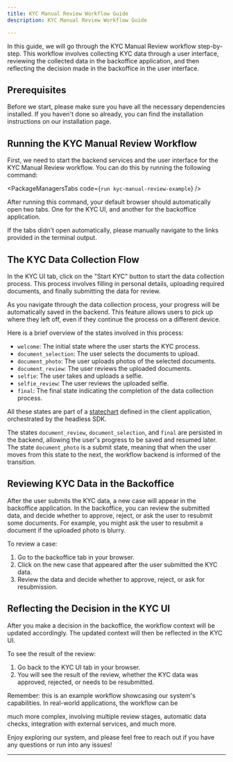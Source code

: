 ```yaml
---
title: KYC Manual Review Workflow Guide
description: KYC Manual Review Workflow Guide

---
```



In this guide, we will go through the KYC Manual Review workflow step-by-step. This workflow involves collecting KYC data through a user interface, reviewing the collected data in the backoffice application, and then reflecting the decision made in the backoffice in the user interface.

## Prerequisites

Before we start, please make sure you have all the necessary dependencies installed. If you haven't done so already, you can find the installation instructions on our installation page.

## Running the KYC Manual Review Workflow

First, we need to start the backend services and the user interface for the KYC Manual Review workflow. You can do this by running the following command:

<PackageManagersTabs code={`run kyc-manual-review-example`} />

After running this command, your default browser should automatically open two tabs. One for the KYC UI, and another for the backoffice application.

If the tabs didn't open automatically, please manually navigate to the links provided in the terminal output.

## The KYC Data Collection Flow

In the KYC UI tab, click on the "Start KYC" button to start the data collection process. This process involves filling in personal details, uploading required documents, and finally submitting the data for review.

As you navigate through the data collection process, your progress will be automatically saved in the backend. This feature allows users to pick up where they left off, even if they continue the process on a different device.

Here is a brief overview of the states involved in this process:

- `welcome`: The initial state where the user starts the KYC process.
- `document_selection`: The user selects the documents to upload.
- `document_photo`: The user uploads photos of the selected documents.
- `document_review`: The user reviews the uploaded documents.
- `selfie`: The user takes and uploads a selfie.
- `selfie_review`: The user reviews the uploaded selfie.
- `final`: The final state indicating the completion of the data collection process.

All these states are part of a [statechart](https://xstate.js.org/docs/guides/statecharts.html#statechart-example) defined in the client application, orchestrated by the headless SDK.

The states `document_review`, `document_selection`, and `final` are persisted in the backend, allowing the user's progress to be saved and resumed later. The state `document_photo` is a submit state, meaning that when the user moves from this state to the next, the workflow backend is informed of the transition.

## Reviewing KYC Data in the Backoffice

After the user submits the KYC data, a new case will appear in the backoffice application. In the backoffice, you can review the submitted data, and decide whether to approve, reject, or ask the user to resubmit some documents. For example, you might ask the user to resubmit a document if the uploaded photo is blurry.

To review a case:

1. Go to the backoffice tab in your browser.
2. Click on the new case that appeared after the user submitted the KYC data.
3. Review the data and decide whether to approve, reject, or ask for resubmission.

## Reflecting the Decision in the KYC UI

After you make a decision in the backoffice, the workflow context will be updated accordingly. The updated context will then be reflected in the KYC UI.

To see the result of the review:

1. Go back to the KYC UI tab in your browser.
2. You will see the result of the review, whether the KYC data was approved, rejected, or needs to be resubmitted.

Remember: this is an example workflow showcasing our system's capabilities. In real-world applications, the workflow can be

much more complex, involving multiple review stages, automatic data checks, integration with external services, and much more.

Enjoy exploring our system, and please feel free to reach out if you have any questions or run into any issues!

---
